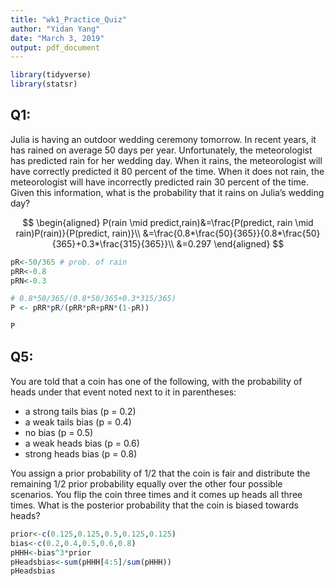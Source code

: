 ---
title: "wk1_Practice_Quiz"
author: "Yidan Yang"
date: "March 3, 2019"
output: pdf_document
---

```{r echo=FALSE, message=FALSE}
library(tidyverse)
library(statsr)
```

## Q1: 

Julia is having an outdoor wedding ceremony tomorrow. In recent years, it has rained on average 50 days per year. Unfortunately, the meteorologist has predicted rain for her wedding day. When it rains, the meteorologist will have correctly predicted it 80 percent of the time. When it does not rain, the meteorologist will have incorrectly predicted rain 30 percent of the time. Given this information, what is the probability that it rains on Julia's wedding day?

$$
\begin{aligned}
P(rain \mid predict,rain)&=\frac{P(predict, rain \mid rain)P(rain)}{P(predict, rain)}\\
&=\frac{0.8*\frac{50}{365}}{0.8*\frac{50}{365}+0.3*\frac{315}{365}}\\
&=0.297
\end{aligned}
$$

```{r q1}
pR<-50/365 # prob. of rain
pRR<-0.8 
pRN<-0.3

# 0.8*50/365/(0.8*50/365+0.3*315/365)
P <- pRR*pR/(pRR*pR+pRN*(1-pR))

P
```

## Q5:

You are told that a coin has one of the following, with the probability of heads under that event noted next to it in parentheses:

* a strong tails bias (p = 0.2)
* a weak tails bias (p = 0.4)
* no bias (p = 0.5)
* a weak heads bias (p = 0.6)
* strong heads bias (p = 0.8)

You assign a prior probability of 1/2 that the coin is fair and distribute the remaining 1/2 prior probability equally over the other four possible scenarios. You flip the coin three times and it comes up heads all three times. What is the posterior probability that the coin is biased towards heads?

```{r q5}
prior<-c(0.125,0.125,0.5,0.125,0.125)
bias<-c(0.2,0.4,0.5,0.6,0.8)
pHHH<-bias^3*prior
pHeadsbias<-sum(pHHH[4:5]/sum(pHHH))
pHeadsbias

```



